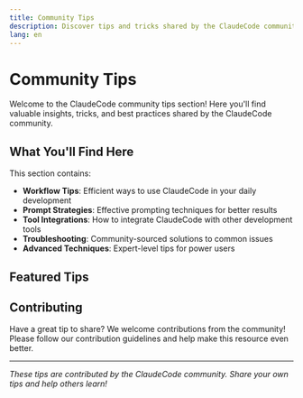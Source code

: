 ```yaml
---
title: Community Tips
description: Discover tips and tricks shared by the ClaudeCode community
lang: en
---
```


# Community Tips

Welcome to the ClaudeCode community tips section! Here you'll find valuable insights, tricks, and best practices shared by the ClaudeCode community.

## What You'll Find Here

This section contains:

- **Workflow Tips**: Efficient ways to use ClaudeCode in your daily development
- **Prompt Strategies**: Effective prompting techniques for better results
- **Tool Integrations**: How to integrate ClaudeCode with other development tools
- **Troubleshooting**: Community-sourced solutions to common issues
- **Advanced Techniques**: Expert-level tips for power users

## Featured Tips

<Cards>
  <Card 
    title="Effective Prompting" 
    description="Learn how to write better prompts for ClaudeCode"
    href="/docs/en/community-tips/effective-prompting" 
  />
  <Card 
    title="Workflow Optimization" 
    description="Optimize your development workflow with ClaudeCode"
    href="/docs/en/community-tips/workflow-optimization" 
  />
  <Card 
    title="Tool Integration" 
    description="Integrate ClaudeCode with your favorite development tools"
    href="/docs/en/community-tips/tool-integration" 
  />
</Cards>

## Contributing

Have a great tip to share? We welcome contributions from the community! Please follow our contribution guidelines and help make this resource even better.

---

*These tips are contributed by the ClaudeCode community. Share your own tips and help others learn!* 